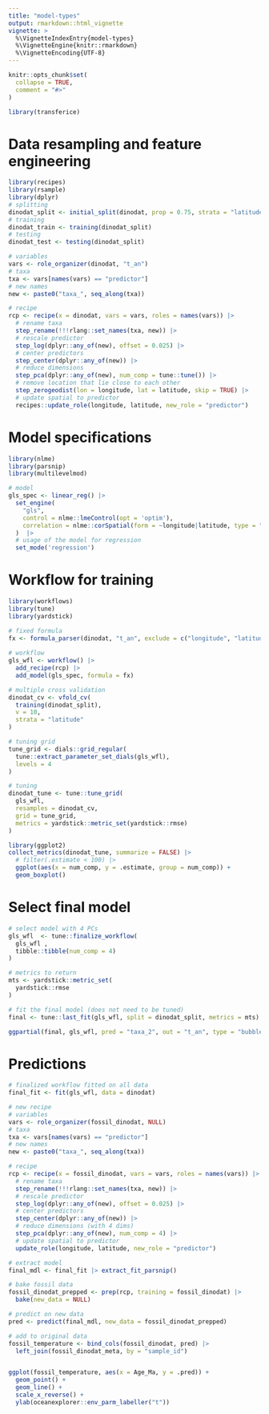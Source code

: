 ```yaml
---
title: "model-types"
output: rmarkdown::html_vignette
vignette: >
  %\VignetteIndexEntry{model-types}
  %\VignetteEngine{knitr::rmarkdown}
  %\VignetteEncoding{UTF-8}
---
```


```r
knitr::opts_chunk$set(
  collapse = TRUE,
  comment = "#>"
)
```

```r
library(transferice)
```

# Data resampling and feature engineering

```r
library(recipes)
library(rsample)
library(dplyr)
# splitting
dinodat_split <- initial_split(dinodat, prop = 0.75, strata = "latitude")
# training
dinodat_train <- training(dinodat_split)
# testing
dinodat_test <- testing(dinodat_split)

# variables
vars <- role_organizer(dinodat, "t_an")
# taxa
txa <- vars[names(vars) == "predictor"]
# new names
new <- paste0("taxa_", seq_along(txa))

# recipe
rcp <- recipe(x = dinodat, vars = vars, roles = names(vars)) |> 
  # rename taxa
  step_rename(!!!rlang::set_names(txa, new)) |> 
  # rescale predictor
  step_log(dplyr::any_of(new), offset = 0.025) |> 
  # center predictors
  step_center(dplyr::any_of(new)) |> 
  # reduce dimensions
  step_pca(dplyr::any_of(new), num_comp = tune::tune()) |> 
  # remove location that lie close to each other
  step_zerogeodist(lon = longitude, lat = latitude, skip = TRUE) |> 
  # update spatial to predictor
  recipes::update_role(longitude, latitude, new_role = "predictor")

```

# Model specifications

```r
library(nlme)
library(parsnip)
library(multilevelmod)

# model
gls_spec <- linear_reg() |> 
  set_engine(
    "gls",  
    control = nlme::lmeControl(opt = 'optim'),
    correlation = nlme::corSpatial(form = ~longitude|latitude, type = "g" )
  )  |> 
  # usage of the model for regression
  set_mode('regression')
```

# Workflow for training

```r
library(workflows)
library(tune)
library(yardstick)

# fixed formula
fx <- formula_parser(dinodat, "t_an", exclude = c("longitude", "latitude"))
  
# workflow
gls_wfl <- workflow() |> 
  add_recipe(rcp) |> 
  add_model(gls_spec, formula = fx) 

# multiple cross validation
dinodat_cv <- vfold_cv(
  training(dinodat_split), 
  v = 10, 
  strata = "latitude"
)

# tuning grid
tune_grid <- dials::grid_regular(
  tune::extract_parameter_set_dials(gls_wfl), 
  levels = 4
)

# tuning
dinodat_tune <- tune::tune_grid(
  gls_wfl,
  resamples = dinodat_cv,
  grid = tune_grid,
  metrics = yardstick::metric_set(yardstick::rmse)
)

```

```r
library(ggplot2)
collect_metrics(dinodat_tune, summarize = FALSE) |> 
  # filter(.estimate < 100) |>
  ggplot(aes(x = num_comp, y = .estimate, group = num_comp)) +
  geom_boxplot()
```

# Select final model

```r
# select model with 4 PCs
gls_wfl  <- tune::finalize_workflow(
  gls_wfl ,
  tibble::tibble(num_comp = 4)
)

# metrics to return
mts <- yardstick::metric_set(
  yardstick::rmse
)

# fit the final model (does not need to be tuned)
final <- tune::last_fit(gls_wfl, split = dinodat_split, metrics = mts)
```

```r
ggpartial(final, gls_wfl, pred = "taxa_2", out = "t_an", type = "bubble")
```

# Predictions

```r

# finalized workflow fitted on all data
final_fit <- fit(gls_wfl, data = dinodat)

# new recipe
# variables
vars <- role_organizer(fossil_dinodat, NULL)
# taxa
txa <- vars[names(vars) == "predictor"]
# new names
new <- paste0("taxa_", seq_along(txa))

# recipe
rcp <- recipe(x = fossil_dinodat, vars = vars, roles = names(vars)) |> 
  # rename taxa
  step_rename(!!!rlang::set_names(txa, new)) |> 
  # rescale predictor
  step_log(dplyr::any_of(new), offset = 0.025) |> 
  # center predictors
  step_center(dplyr::any_of(new)) |> 
  # reduce dimensions (with 4 dims)
  step_pca(dplyr::any_of(new), num_comp = 4) |> 
  # update spatial to predictor
  update_role(longitude, latitude, new_role = "predictor")

# extract model
final_mdl <- final_fit |> extract_fit_parsnip()

# bake fossil data
fossil_dinodat_prepped <- prep(rcp, training = fossil_dinodat) |> 
  bake(new_data = NULL)

# predict on new data
pred <- predict(final_mdl, new_data = fossil_dinodat_prepped)

# add to original data
fossil_temperature <- bind_cols(fossil_dinodat, pred) |> 
  left_join(fossil_dinodat_meta, by = "sample_id")


ggplot(fossil_temperature, aes(x = Age_Ma, y = .pred)) +
  geom_point() +
  geom_line() +
  scale_x_reverse() +
  ylab(oceanexplorer::env_parm_labeller("t"))
```



